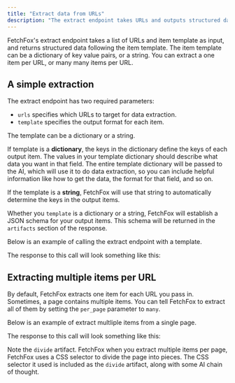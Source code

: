```yaml
---
title: "Extract data from URLs"
description: "The extract endpoint takes URLs and outputs structured data"
---
```



FetchFox's extract endpoint takes a list of URLs and item template as input, and returns structured data following the item template. The item template can be a dictionary of key value pairs, or a string. You can extract a one item per URL, or many many items per URL.

## A simple extraction

The extract endpoint has two required parameters:

- `urls` specifies which URLs to target for data extraction.
- `template` specifies the output format for each item.

The template can be a dictionary or a string.

If template is a **dictionary**, the keys in the dictionary define the keys of each output item. The values in your template dictionary should describe what data you want in that field. The entire template dictionary will be passed to the AI, which will use it to do data extraction, so you can include helpful information like how to get the data, the format for that field, and so on.

If the template is a **string**, FetchFox will use that string to automatically determine the keys in the output items.

Whether you `template` is a dictionary or a string, FetchFox will establish a JSON schema for your output items. This schema will be returned in the `artifacts` section of the response.

Below is an example of calling the extract endpoint with a template.

<BasicExtractRequest />

The response to this call will look something like this:

<BasicExtractResponse />

## Extracting multiple items per URL

By default, FetchFox extracts one item for each URL you pass in. Sometimes, a page contains multiple items. You can tell FetchFox to extract all of them by setting the `per_page` parameter to `many`.

Below is an example of extract multliple items from a single page.

<ExtractManyRequest />

The response to this call will look something like this:

<ExtractManyResponse />

Note the `divide` artifact. FetchFox when you extract multiple items per page, FetchFox uses a CSS selector to divide the page into pieces. The CSS selector it used is included as the `divide` artifact, along with some AI chain of thought.